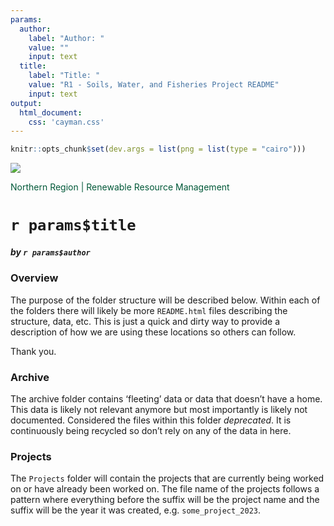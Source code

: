 ```yaml
---
params:
  author:
    label: "Author: "
    value: ""
    input: text
  title:
    label: "Title: "
    value: "R1 - Soils, Water, and Fisheries Project README"
    input: text
output: 
  html_document:
    css: 'cayman.css'
---
```

```r
knitr::opts_chunk$set(dev.args = list(png = list(type = "cairo")))
```
<p id="logo"><img src="www/images/usda_usfs.png"></p>  
<span style="color:#005838">Northern Region | Renewable Resource Management</span>

# `r params$title`  
##### by `r params$author`  

### Overview    

The purpose of the folder structure will be described below. Within each of the folders there will likely be more `README.html` files describing the structure, data, etc. This is just a quick and dirty way to provide a description of how we are using these locations so others can follow.  

Thank you.

### Archive  

The archive folder contains 'fleeting' data or data that doesn't have a home. This data is likely not relevant anymore but most importantly is likely not documented. Considered the files within this folder _deprecated_. It is continuously being recycled so don't rely on any of the data in here.

### Projects  

The `Projects` folder will contain the projects that are currently being worked on or have already been worked on. The file name of the projects follows a pattern where everything before the suffix will be the project name and the suffix will be the year it was created, e.g. `some_project_2023`.  
